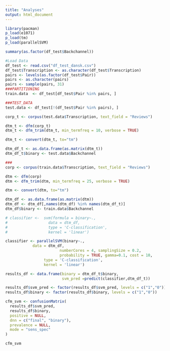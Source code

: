 ```yaml
---
title: "Analyses"
output: html_document
---
```


```r
library(pacman)
p_load(e1071)
p_load(tm)
p_load(parallelSVM)

summary(as.factor(df_test$Backchannel))

#Load Data
df_test <- read.csv("df_test_dansk.csv")
df_test$Transcription <- as.character(df_test$Transcription)
pairs <- levels(as.factor(df_test$Pair))
pairs <- as.character(pairs)
pairs <- sample(pairs, 31)
###PARTITIONING
train.data  <- df_test[df_test$Pair %in% pairs, ]

###TEST_DATA
test.data <- df_test[!(df_test$Pair %in% pairs), ]

corp_t <- corpus(test.data$Transcription, text_field = "Reviews")

dtm_t <- dfm(corp_t)
dtm_t <- dfm_trim(dtm_t, min_termfreq = 10, verbose = TRUE)

dtm_t <- convert(dtm_t, to="tm")

dtm_df_t <- as.data.frame(as.matrix(dtm_t))
dtm_df_t$binary <- test.data$Backchannel

###
corp <- corpus(train.data$Transcription, text_field = "Reviews")

dtm <- dfm(corp)
dtm <- dfm_trim(dtm, min_termfreq = 25, verbose = TRUE)

dtm <- convert(dtm, to="tm")

dtm_df <- as.data.frame(as.matrix(dtm))
dtm_df <- dtm_df[,names(dtm_df) %in% names(dtm_df_t)]
dtm_df$binary <- train.data$Backchannel

# classifier <-  svm(formula = binary~., 
#                  data = dtm_df, 
#                  type = 'C-classification', 
#                  kernel = 'linear') 

classifier <- parallelSVM(binary~., 
            data = dtm_df,
						numberCores = 4, samplingSize = 0.2, 
 						probability = TRUE, gamma=0.1, cost = 10, 
                 type = 'C-classification', 
                 kernel = 'linear')

results_df <- data.frame(binary = dtm_df_t$binary, 
                         svm_pred =predict(classifier,dtm_df_t)) 

results_df$svm_pred <- factor(results_df$svm_pred, levels = c("1","0"))
results_df$binary <- factor(results_df$binary, levels = c("1","0"))

cfm_svm <- confusionMatrix(
  results_df$svm_pred,
  results_df$binary,
  positive = NULL,
  dnn = c("final", "binary"),
  prevalence = NULL,
  mode = "sens_spec"
)

cfm_svm
```